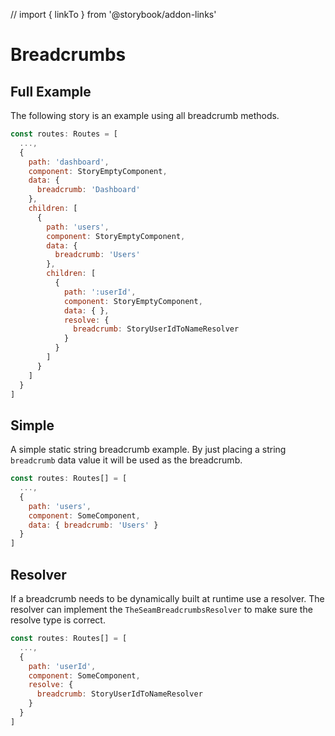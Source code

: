 // import { linkTo } from '@storybook/addon-links'


<Meta title="Breadcrumbs/Docs/Components" />

# Breadcrumbs

## Full Example

The following story is an example using all breadcrumb methods.

```js
const routes: Routes = [
  ...,
  {
    path: 'dashboard',
    component: StoryEmptyComponent,
    data: {
      breadcrumb: 'Dashboard'
    },
    children: [
      {
        path: 'users',
        component: StoryEmptyComponent,
        data: {
          breadcrumb: 'Users'
        },
        children: [
          {
            path: ':userId',
            component: StoryEmptyComponent,
            data: { },
            resolve: {
              breadcrumb: StoryUserIdToNameResolver
            }
          }
        ]
      }
    ]
  }
]
```

<Preview>
  <Story id="components-breadcrumbs--full-example" height="70px"></Story>
</Preview>

## Simple

A simple static string breadcrumb example. By just placing a string `breadcrumb`
data value it will be used as the breadcrumb.

```js
const routes: Routes[] = [
  ...,
  {
    path: 'users',
    component: SomeComponent,
    data: { breadcrumb: 'Users' }
  }
]
```

<Preview>
  <Story id="components-breadcrumbs--simple" height="70px"></Story>
</Preview>

## Resolver

If a breadcrumb needs to be dynamically built at runtime use a resolver. The
resolver can implement the `TheSeamBreadcrumbsResolver` to make sure the
resolve type is correct.

```js
const routes: Routes[] = [
  ...,
  {
    path: 'userId',
    component: SomeComponent,
    resolve: {
      breadcrumb: StoryUserIdToNameResolver
    }
  }
]
```

<Preview>
  <Story id="components-breadcrumbs--resolver" height="70px"></Story>
</Preview>
